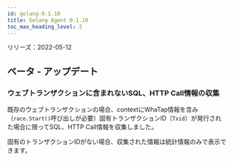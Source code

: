 ```yaml
---
id: golang-0.1.10
title: Golang Agent 0.1.10
toc_max_heading_level: 2
---
```



リリーズ：2022-05-12

## ベータ - アップデート

### ウェブトランザクションに含まれないSQL、HTTP Call情報の収集

既存のウェブトランザクションの場合、contextにWhaTap情報を含み（`race.Start()`呼び出しが必要）固有トランザクションID（`Txid`）が発行された場合に限ってSQL、HTTP Call情報を収集しました。 

固有のトランザクションIDがない場合、収集された情報は統計情報のみで表示できます。
